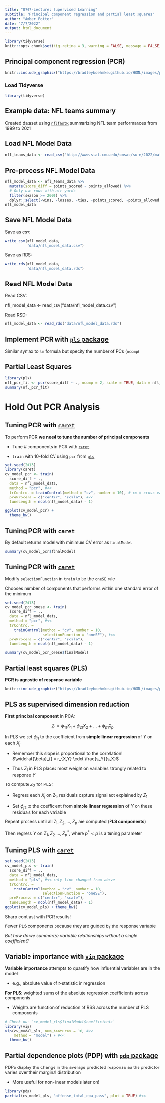 ```yaml
---
title: "0707-Lecture: Supervised Learning"
subtitle: "Principal component regression and partial least squares"
author: "Amber Potter"
date: "7/7/2022"
output: html_document
---
```

```r
library(tidyverse)
knitr::opts_chunk$set(fig.retina = 3, warning = FALSE, message = FALSE)
```



## Principal component regression (PCR)

```r
knitr::include_graphics("https://bradleyboehmke.github.io/HOML/images/pcr-steps.png")
```

### Load Tidyverse

```r
library(tidyverse)
```


## Example data: NFL teams summary

Created dataset using [`nflfastR`](https://www.nflfastr.com/) summarizing NFL team performances from 1999 to 2021

## Load NFL Model Data

```r
nfl_teams_data <- read_csv("http://www.stat.cmu.edu/cmsac/sure/2022/materials/data/sports/regression_examples/nfl_team_season_summary.csv")
```


## Pre-process NFL Model Data

```r
nfl_model_data <- nfl_teams_data %>%
  mutate(score_diff = points_scored - points_allowed) %>%
  # Only use rows with air yards
  filter(season >= 2006) %>%
  dplyr::select(-wins, -losses, -ties, -points_scored, -points_allowed, -season, -team)
nfl_model_data
```

## Save NFL Model Data

Save as csv:

```r
write_csv(nfl_model_data,
          "data/nfl_model_data.csv")

```

Save as RDS:

```r
write_rds(nfl_model_data,
          "data/nfl_model_data.rds")
```


## Read NFL Model Data

Read CSV:

nfl_model_data <- read_csv("data/nfl_model_data.csv")

Read RSD:

```r
nfl_model_data <- read_rds("data/nfl_model_data.rds")
```


## Implement PCR with [`pls` package](https://cran.r-project.org/web/packages/pls/vignettes/pls-manual.pdf)

Similar syntax to `lm` formula but specify the number of PCs (`ncomp`)

## Partial Least Squares

```r
library(pls)
nfl_pcr_fit <- pcr(score_diff ~ ., ncomp = 2, scale = TRUE, data = nfl_model_data)
summary(nfl_pcr_fit)
```


# Hold Out PCR Analysis

## Tuning PCR with [`caret`](http://topepo.github.io/caret/index.html)

To perform PCR __we need to tune the number of principal components__


- Tune # components in PCR with [`caret`](http://topepo.github.io/caret/index.html)

- `train` with 10-fold CV using `pcr` from [`pls`](https://cran.r-project.org/web/packages/pls/vignettes/pls-manual.pdf)

```r
set.seed(2013)
library(caret)
cv_model_pcr <- train(
  score_diff ~ ., 
  data = nfl_model_data, 
  method = "pcr", #<<
  trControl = trainControl(method = "cv", number = 10), # cv = cross validation, 10 = # of folds
  preProcess = c("center", "scale"), #<<
  tuneLength = ncol(nfl_model_data) - 1)

ggplot(cv_model_pcr) + 
  theme_bw()
```



## Tuning PCR with [`caret`](http://topepo.github.io/caret/index.html)

By default returns model with minimum CV error as `finalModel`

```r
summary(cv_model_pcr$finalModel)
```


## Tuning PCR with [`caret`](http://topepo.github.io/caret/index.html)

Modify `selectionFunction` in `train` to be the `oneSE` rule

Chooses number of components that performs within one standard error of the minimum


```r
set.seed(2013)
cv_model_pcr_onese <- train(
  score_diff ~ ., 
  data = nfl_model_data, 
  method = "pcr", #<<
  trControl = 
    trainControl(method = "cv", number = 10,
                 selectionFunction = "oneSE"), #<<
  preProcess = c("center", "scale"),
  tuneLength = ncol(nfl_model_data) - 1)
```



```r
summary(cv_model_pcr_onese$finalModel)
```

## Partial least squares (PLS)

__PCR is agnostic of response variable__

```r
knitr::include_graphics("https://bradleyboehmke.github.io/HOML/images/pls-vs-pcr.png")
```



## PLS as supervised dimension reduction

__First principal component__ in PCA:

$$Z_1 = \phi_{11} X_1 + \phi_{21} X_2 + \dots + \phi_{p1} X_p$$


In PLS we set $\phi_{j1}$ to the coefficient from __simple linear regression__ of $Y$ on each $X_j$

  - Remember this slope is proportional to the correlation! $\widehat{\beta}_{} = r_{X,Y} \cdot \frac{s_Y}{s_X}$
  
  - Thus $Z_1$ in PLS places most weight on variables strongly related to response $Y$



To compute $Z_2$ for PLS:

  - Regress each $X_j$ on $Z_1$, residuals capture signal not explained by $Z_1$
  
  - Set $\phi_{j2}$ to the coefficient from __simple linear regression__ of $Y$ on these residuals for each variable


Repeat process until all $Z_1, Z_2, \dots, Z_p$ are computed (__PLS components__)

Then regress $Y$ on $Z_1, Z_2, \dots, Z_p^*$, where $p^* < p$ is a tuning parameter


## Tuning PLS with [`caret`](http://topepo.github.io/caret/index.html)


```r
set.seed(2013)
cv_model_pls <- train(
  score_diff ~ ., 
  data = nfl_model_data, 
  method = "pls", #<< only line changed from above
  trControl = 
    trainControl(method = "cv", number = 10,
                 selectionFunction = "oneSE"), 
  preProcess = c("center", "scale"),
  tuneLength = ncol(nfl_model_data) - 1)
ggplot(cv_model_pls) + theme_bw()
```

Sharp contrast with PCR results!

Fewer PLS components because they are guided by the response variable



_But how do we summarize variable relationships without a single coefficient?_


## Variable importance with [`vip` package](https://cran.r-project.org/web/packages/vip/vignettes/vip-introduction.pdf)


__Variable importance__ attempts to quantify how influential variables are in the model

  - e.g., absolute value of $t$-statistic in regression
  

__For PLS__:  weighted sums of the absolute regression coefficients across components 

  - Weights are function of reduction of RSS across the number of PLS components
  

```r
# Check out `cv_model_pls$finalModel$coefficients`
library(vip)
vip(cv_model_pls, num_features = 10, #<<
    method = "model") + #<<
  theme_bw() 
```


## Partial dependence plots (PDP) with [`pdp` package](https://bgreenwell.github.io/pdp/index.html)

PDPs display the change in the average predicted response as the predictor varies over their marginal distribution

  - More useful for non-linear models later on!
  
```r
library(pdp)
partial(cv_model_pls, "offense_total_epa_pass", plot = TRUE) #<<
```




